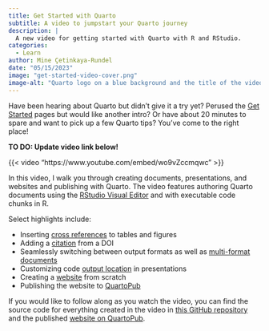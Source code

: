 ```yaml
---
title: Get Started with Quarto
subtitle: A video to jumpstart your Quarto journey
description: |
  A new video for getting started with Quarto with R and RStudio.
categories:
  - Learn
author: Mine Çetinkaya-Rundel
date: "05/15/2023"
image: "get-started-video-cover.png"
image-alt: "Quarto logo on a blue background and the title of the video - Get started with Quarto"
---
```


Have been hearing about Quarto but didn't give it a try yet? Perused the [Get Started](docs/get-started/) pages but would like another intro? Or have about 20 minutes to spare and want to pick up a few Quarto tips? You've come to the right place!

**TO DO: Update video link below!**

{{< video "https://www.youtube.com/embed/wo9vZccmqwc" >}}

In this video, I walk you through creating documents, presentations, and websites and publishing with Quarto. The video features authoring Quarto documents using the [RStudio Visual Editor](docs/visual-editor/) and with executable code chunks in R.

Select highlights include:

-   Inserting [cross references](docs/authoring/cross-references.html) to tables and figures
-   Adding a [citation](docs/visual-editor/technical.html#citations) from a DOI
-   Seamlessly switching between output formats as well as [multi-format documents](docs/output-formats/html-multi-format.html)
-   Customizing code [output location](docs/presentations/revealjs/#output-location) in presentations
-   Creating a [website](docs/websites/) from scratch
-   Publishing the website to [QuartoPub](docs/publishing/quarto-pub.html)

If you would like to follow along as you watch the video, you can find the source code for everything created in the video in [this GitHub repository](https://github.com/mine-cetinkaya-rundel/get-started-quarto) and the published [website on QuartoPub](https://mine.quarto.pub/welcome-to-quarto/).
